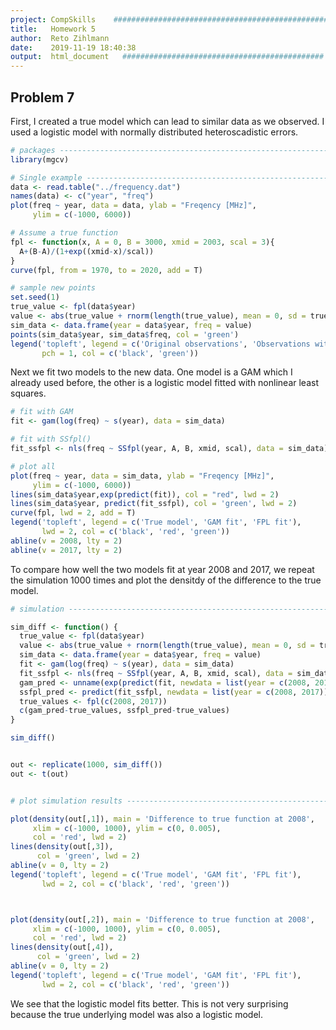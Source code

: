 ```yaml
---
project: CompSkills    #################################################
title:   Homework 5
author:  Reto Zihlmann
date:    2019-11-19 18:40:38
output:  html_document   #############################################
---
```



## Problem 7

First, I created a true model which can lead to similar data as we observed. I used a logistic model with normally distributed heteroscadistic errors.

```r
# packages ----------------------------------------------------------------
library(mgcv)
```


```r
# Single example ----------------------------------------------------------
data <- read.table("../frequency.dat")
names(data) <- c("year", "freq")
plot(freq ~ year, data = data, ylab = "Freqency [MHz]",
     ylim = c(-1000, 6000))

# Assume a true function
fpl <- function(x, A = 0, B = 3000, xmid = 2003, scal = 3){
  A+(B-A)/(1+exp((xmid-x)/scal))
}
curve(fpl, from = 1970, to = 2020, add = T)

# sample new points
set.seed(1)
true_value <- fpl(data$year)
value <- abs(true_value + rnorm(length(true_value), mean = 0, sd = true_value/3))
sim_data <- data.frame(year = data$year, freq = value)
points(sim_data$year, sim_data$freq, col = 'green')
legend('topleft', legend = c('Original observations', 'Observations with new model'),
       pch = 1, col = c('black', 'green'))
```


Next we fit two models to the new data. One model is a GAM which I already used before, the other is a logistic model fitted with nonlinear least squares.


```r
# fit with GAM
fit <- gam(log(freq) ~ s(year), data = sim_data)

# fit with SSfpl()
fit_ssfpl <- nls(freq ~ SSfpl(year, A, B, xmid, scal), data = sim_data)

# plot all
plot(freq ~ year, data = sim_data, ylab = "Freqency [MHz]",
     ylim = c(-1000, 6000))
lines(sim_data$year,exp(predict(fit)), col = "red", lwd = 2)
lines(sim_data$year, predict(fit_ssfpl), col = 'green', lwd = 2)
curve(fpl, lwd = 2, add = T)
legend('topleft', legend = c('True model', 'GAM fit', 'FPL fit'),
       lwd = 2, col = c('black', 'red', 'green'))
abline(v = 2008, lty = 2)
abline(v = 2017, lty = 2)
```


To compare how well the two models fit at year 2008 and 2017, we repeat the simulation 1000 times and plot the densitdy of the difference to the true model.

```r
# simulation --------------------------------------------------------------

sim_diff <- function() {
  true_value <- fpl(data$year)
  value <- abs(true_value + rnorm(length(true_value), mean = 0, sd = true_value/3))
  sim_data <- data.frame(year = data$year, freq = value)
  fit <- gam(log(freq) ~ s(year), data = sim_data)
  fit_ssfpl <- nls(freq ~ SSfpl(year, A, B, xmid, scal), data = sim_data)
  gam_pred <- unname(exp(predict(fit, newdata = list(year = c(2008, 2017)))))
  ssfpl_pred <- predict(fit_ssfpl, newdata = list(year = c(2008, 2017)))
  true_values <- fpl(c(2008, 2017))
  c(gam_pred-true_values, ssfpl_pred-true_values)
}

sim_diff()


out <- replicate(1000, sim_diff())
out <- t(out)


# plot simulation results -------------------------------------------------

plot(density(out[,1]), main = 'Difference to true function at 2008',
     xlim = c(-1000, 1000), ylim = c(0, 0.005),
     col = 'red', lwd = 2)
lines(density(out[,3]),
      col = 'green', lwd = 2)
abline(v = 0, lty = 2)
legend('topleft', legend = c('True model', 'GAM fit', 'FPL fit'),
       lwd = 2, col = c('black', 'red', 'green'))



plot(density(out[,2]), main = 'Difference to true function at 2008',
     xlim = c(-1000, 1000), ylim = c(0, 0.005),
     col = 'red', lwd = 2)
lines(density(out[,4]),
      col = 'green', lwd = 2)
abline(v = 0, lty = 2)
legend('topleft', legend = c('True model', 'GAM fit', 'FPL fit'),
       lwd = 2, col = c('black', 'red', 'green'))
```


We see that the logistic model fits better. This is not very surprising because the true underlying model was also a logistic model.